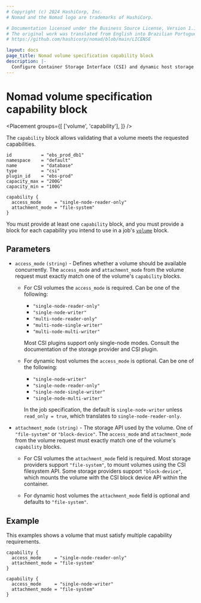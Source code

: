 ```yaml
---
# Copyright (c) 2024 HashiCorp, Inc.
# Nomad and the Nomad logo are trademarks of HashiCorp.

# Documentation licensed under the Business Source License, Version 1.1.
# The original work was translated from English into Brazilian Portuguese.
# https://github.com/hashicorp/nomad/blob/main/LICENSE

layout: docs
page_title: Nomad volume specification capability block
description: |-
  Configure Container Storage Interface (CSI) and dynamic host storage volume capability in the `capability`block of the Nomad volume specification. Set single node or multiple node access and file system or block device attachment mode.
---
```


# Nomad volume specification capability block

<Placement
  groups={[
    ['volume', 'capability'],
  ]}
/>

The `capability` block allows validating that a volume meets the requested
capabilities.

```hcl
id           = "ebs_prod_db1"
namespace    = "default"
name         = "database"
type         = "csi"
plugin_id    = "ebs-prod"
capacity_max = "200G"
capacity_min = "100G"

capability {
  access_mode     = "single-node-reader-only"
  attachment_mode = "file-system"
}
```

You must provide at least one `capability` block, and you must provide a block
for each capability you intend to use in a job's [`volume`] block.

## Parameters

- `access_mode` `(string)` - Defines whether a volume should be available
  concurrently. The `access_mode` and `attachment_mode` from the volume request
  must exactly match one of the volume's `capability` blocks.

  - For CSI volumes the `access_mode` is required. Can be one of the following:

    - `"single-node-reader-only"`
    - `"single-node-writer"`
    - `"multi-node-reader-only"`
    - `"multi-node-single-writer"`
    - `"multi-node-multi-writer"`

    Most CSI plugins support only single-node modes.
    Consult the documentation of the storage provider and CSI plugin.

  - For dynamic host volumes the `access_mode` is optional. Can be one of the following:

    - `"single-node-writer"`
    - `"single-node-reader-only"`
    - `"single-node-single-writer"`
    - `"single-node-multi-writer"`

    In the job specification, the default is `single-node-writer` unless
    `read_only = true`, which translates to `single-node-reader-only`.

- `attachment_mode` `(string)` - The storage API used by the volume. One of
  `"file-system"` or `"block-device"`. The `access_mode` and `attachment_mode`
  from the volume request must exactly match one of the volume's `capability`
  blocks.

  - For CSI volumes the `attachment_mode` field is required. Most storage
    providers support `"file-system"`, to mount volumes using the CSI
    filesystem API. Some storage providers support `"block-device"`, which
    mounts the volume with the CSI block device API within the container.

  - For dynamic host volumes the `attachment_mode` field is optional and
    defaults to `"file-system"`.

## Example

This examples shows a volume that must satisfy multiple capability
requirements.

```hcl
capability {
  access_mode     = "single-node-reader-only"
  attachment_mode = "file-system"
}

capability {
  access_mode     = "single-node-writer"
  attachment_mode = "file-system"
}
```

[`volume`]: /nomad/docs/job-specification/volume
